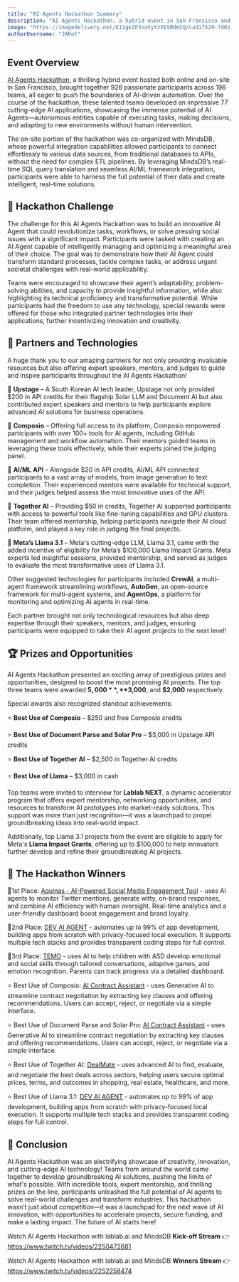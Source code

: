 ```yaml
---
title: "AI Agents Hackathon Summary"
description: "AI Agents Hackathon, a hybrid event in San Francisco and online, united 926 participants across 196 teams, creating 77 AI apps that leveraged MindsDB for real-time data integration and automation."
image: "https://imagedelivery.net/K11gkZF3xaVyYzFESMdWIQ/cad1f529-7d02-4850-43c9-74b3d88b5800/full"
authorUsername: "JAKot"
---
```


## **Event Overview**

[AI Agents Hackathon](https://lablab.ai/event/ai-agents-hack-with-lablab-and-mindsdb), a thrilling hybrid event hosted both online and on-site in San Francisco, brought together 926 passionate participants across 196 teams, all eager to push the boundaries of AI-driven automation. Over the course of the hackathon, these talented teams developed an impressive 77 cutting-edge AI applications, showcasing the immense potential of AI Agents—autonomous entities capable of executing tasks, making decisions, and adapting to new environments without human intervention.

The on-site portion of the hackathon was co-organized with MindsDB, whose powerful integration capabilities allowed participants to connect effortlessly to various data sources, from traditional databases to APIs, without the need for complex ETL pipelines. By leveraging MindsDB’s real-time SQL query translation and seamless AI/ML framework integration, participants were able to harness the full potential of their data and create intelligent, real-time solutions.


## **🌟 Hackathon Challenge**

The challenge for this AI Agents Hackathon was to build an innovative AI Agent that could revolutionize tasks, workflows, or solve pressing social issues with a significant impact. Participants were tasked with creating an AI Agent capable of intelligently managing and optimizing a meaningful area of their choice. The goal was to demonstrate how their AI Agent could transform standard processes, tackle complex tasks, or address urgent societal challenges with real-world applicability. 

Teams were encouraged to showcase their agent’s adaptability, problem-solving abilities, and capacity to provide insightful information, while also highlighting its technical proficiency and transformative potential. While participants had the freedom to use any technology, special rewards were offered for those who integrated partner technologies into their applications, further incentivizing innovation and creativity.


## **🤝 Partners and Technologies**
A huge thank you to our amazing partners for not only providing invaluable resources but also offering expert speakers, mentors, and judges to guide and inspire participants throughout the AI Agents Hackathon! 

🚀 **Upstage** – A South Korean AI tech leader, Upstage not only provided $200 in API credits for their flagship Solar LLM and Document AI but also contributed expert speakers and mentors to help participants explore advanced AI solutions for business operations.

🚀 **Composio** – Offering full access to its platform, Composio empowered participants with over 100+ tools for AI agents, including GitHub management and workflow automation. Their mentors guided teams in leveraging these tools effectively, while their experts joined the judging panel.

🚀 **AI/ML API** – Alongside $20 in API credits, AI/ML API connected participants to a vast array of models, from image generation to text completion. Their experienced mentors were available for technical support, and their judges helped assess the most innovative uses of the API.

🚀 **Together AI** – Providing $50 in credits, Together AI supported participants with access to powerful tools like fine-tuning capabilities and GPU clusters. Their team offered mentorship, helping participants navigate their AI cloud platform, and played a key role in judging the final projects.

🚀 **Meta’s Llama 3.1** – Meta's cutting-edge LLM, Llama 3.1, came with the added incentive of eligibility for Meta’s $100,000 Llama Impact Grants. Meta experts led insightful sessions, provided mentorship, and served as judges to evaluate the most transformative uses of Llama 3.1.

Other suggested technologies for participants included **CrewAI**, a multi-agent framework streamlining workflows, **AutoGen**, an open-source framework for multi-agent systems, and **AgentOps**, a platform for monitoring and optimizing AI agents in real-time.

Each partner brought not only technological resources but also deep expertise through their speakers, mentors, and judges, ensuring participants were equipped to take their AI agent projects to the next level!


## **🏆 Prizes and Opportunities**

AI Agents Hackathon presented an exciting array of prestigious prizes and opportunities, designed to boost the most promising AI projects. The top three teams were awarded **$5,000**, **$3,000**, and **$2,000** respectively. 

Special awards also recognized standout achievements:

⭐ **Best Use of Composio** – $250 and free Composio credits

⭐ **Best Use of Document Parse and Solar Pro** – $3,000 in Upstage API credits

⭐ **Best Use of Together AI** – $2,500 in Together AI credits

⭐ **Best Use of Llama** – $3,000 in cash

Top teams were invited to interview for **Lablab NEXT**, a dynamic accelerator program that offers expert mentorship, networking opportunities, and resources to transform AI prototypes into market-ready solutions. This support was more than just recognition—it was a launchpad to propel groundbreaking ideas into real-world impact.

Additionally, top Llama 3.1 projects from the event are eligible to apply for Meta's **Llama Impact Grants**, offering up to $100,000 to help innovators further develop and refine their groundbreaking AI projects. 


## **🎉 The Hackathon Winners**

🥇1st Place: [Aquinas - AI-Powered Social Media Engagement Tool](https://lablab.ai/event/ai-agents-hack-with-lablab-and-mindsdb/zarathustra/aquinas-ai-powered-social-media-engagement-tool) - uses AI agents to monitor Twitter mentions, generate witty, on-brand responses, and combine AI efficiency with human oversight. Real-time analytics and a user-friendly dashboard boost engagement and brand loyalty.

🥈2nd Place: [DEV AI AGENT](https://lablab.ai/event/ai-agents-hack-with-lablab-and-mindsdb/dev-ai-agent/dev-ai-agent) - automates up to 99% of app development, building apps from scratch with privacy-focused local execution. It supports multiple tech stacks and provides transparent coding steps for full control.

🥉3rd Place: [TEMO](https://lablab.ai/event/ai-agents-hack-with-lablab-and-mindsdb/auraai/temo) - uses AI to help children with ASD develop emotional and social skills through tailored conversations, adaptive games, and emotion recognition. Parents can track progress via a detailed dashboard.

⭐ Best Use of Composio: [AI Contract Assistant](https://lablab.ai/event/ai-agents-hack-with-lablab-and-mindsdb/law-coders/ai-contract-assistant) - uses Generative AI to streamline contract negotiation by extracting key clauses and offering recommendations. Users can accept, reject, or negotiate via a simple interface.

⭐ Best Use of Document Parse and Solar Pro: [AI Contract Assistant](https://lablab.ai/event/ai-agents-hack-with-lablab-and-mindsdb/law-coders/ai-contract-assistant) - uses Generative AI to streamline contract negotiation by extracting key clauses and offering recommendations. Users can accept, reject, or negotiate via a simple interface.

⭐ Best Use of Together AI: [DealMate](https://lablab.ai/event/ai-agents-hack-with-lablab-and-mindsdb/bargainforme/dealmate) - uses advanced AI to find, evaluate, and negotiate the best deals across sectors, helping users secure optimal prices, terms, and outcomes in shopping, real estate, healthcare, and more.

⭐ Best Use of Llama 3.1: [DEV AI AGENT](https://lablab.ai/event/ai-agents-hack-with-lablab-and-mindsdb/dev-ai-agent/dev-ai-agent) - automates up to 99% of app development, building apps from scratch with privacy-focused local execution. It supports multiple tech stacks and provides transparent coding steps for full control.


## **🦾 Conclusion**

AI Agents Hackathon was an electrifying showcase of creativity, innovation, and cutting-edge AI technology! Teams from around the world came together to develop groundbreaking AI solutions, pushing the limits of what's possible. With incredible tools, expert mentorship, and thrilling prizes on the line, participants unleashed the full potential of AI agents to solve real-world challenges and transform industries. This hackathon wasn’t just about competition—it was a launchpad for the next wave of AI innovation, with opportunities to accelerate projects, secure funding, and make a lasting impact. The future of AI starts here!

Watch AI Agents Hackathon with lablab.ai and MindsDB **Kick-off Stream** 👉 https://www.twitch.tv/videos/2250472681

Watch AI Agents Hackathon with lablab.ai and MindsDB **Winners Stream** 👉 https://www.twitch.tv/videos/2252258474

